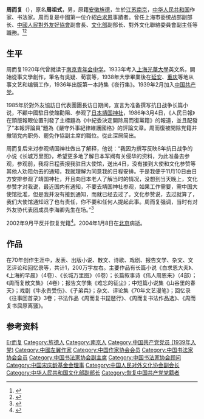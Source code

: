 '''周而复'''（{{bd|1914年|1月3日|2004年|1月8日|catIdx=Z}}），原名'''周祖式'''，男，原籍[[安徽|安徽]][[旌德|旌德]]，生於[[江苏|江苏]][[南京|南京]]，[[中华人民共和国|中华人民共和国]]作家、书法家。周而复是中國第一位介紹[[白求恩|白求恩]]事蹟者。曾任上海市委统战部副部长、[[中國人民對外友好協會|中國人民對外友好協會]]副會長、[[中華人民共和國文化部|文化部]]副部长、對外文化聯絡委員會副主任等職務。<ref>{{Cite book|title=安徽省志 66 人物志|last=安徽省地方志编纂委员会编|first=|publisher=北京：方志出版社|year=1999.08|isbn=7-80122-381-0|location=|pages=986}}</ref><ref>{{Cite web|title=编辑的责任|url=http://www.shmj.org.cn/node809/node841/node843/node856/node1561/u1a1749142.html|accessdate=2020-01-12|work=上海民进|archive-date=2020-01-12|archive-url=https://web.archive.org/web/20200112104616/http://www.shmj.org.cn/node809/node841/node843/node856/node1561/u1a1749142.html|dead-url=yes}}</ref>

== 生平 ==
周而复1920年代曾就读于[[南京青年会中学|南京青年会中学]]。1933年考入[[上海光華大學|上海光華大學]]英文系，開始從事文學創作，筆名有吳疑、荀寰等，1938年大學畢業後在[[延安|延安]]、[[重庆|重庆]]等地从事文艺和编辑工作，1936年出版第一本詩集《夜行集》。1939年2月加入[[中国共产党|中国共产党]]。

1985年於對外友協訪日代表團團長访日期间，宣言为准备撰写抗日战争长篇小说，不顧中國駐日使館勸阻、参观了[[日本|日本]][[靖国神社|靖国神社]]，1986年3月4日，《人民日報》在頭版報眼位置刊發了主標題為《中紀委決定開除周而復黨籍》的報道，並且配發了“本報評論員”題為《嚴守外事紀律維護國格》的評論文章。周而復被開除党籍并撤销党内职务、罷免作協副主席的職位。從此深居简出。

周而复后来对参观靖国神社做出了解释，他说：“我因为撰写反映8年抗日战争的小说《长城万里图》，希望更多地了解日本军阀有关侵华的资料，为此准备去参观，参观前，我将日程表报我驻日大使馆，送出4日，没有接到大使和文化参赞等其他人劝阻勿去的通知，我就理解为同意我的日程安排。于是我便于11月10日由日方安排参观了靖国神社，开且向日本老人了解当时的情况，没想到当天晚上，文化参赞才对我说，最近国内有通知，不要去靖国神社参观，如果工作需要，需中国大使馆批准，但是我并没有接到通知，而就已经去过了。文化参赞说，去过就算了，我们大使馆通知迟了也有责任，你不要和任何人提起此事。周而复强调，当时有对外友协代表团成员李海卿先生在场。”<ref>{{Cite web|title=周而复家信中的“靖国神社事件”|url=http://www.chinawriter.com.cn/bk/2012-11-27/67911.html|accessdate=2020-01-12|work=中国作家网|archive-date=2020-01-12|archive-url=https://web.archive.org/web/20200112104602/http://www.chinawriter.com.cn/bk/2012-11-27/67911.html|dead-url=no}}</ref>

2002年9月平反并恢复党籍<ref>{{Cite web|title=晚年周而复：憾事与恨事|url=http://news.ifeng.com/history/1/200711/1129_335_315183_5.shtml|accessdate=2020-01-12|work=凤凰网|archive-date=2019-06-09|archive-url=https://web.archive.org/web/20190609030521/http://news.ifeng.com/history/1/200711/1129_335_315183_5.shtml|dead-url=no}}</ref>。2004年1月8日在[[北京|北京]]病逝。

== 作品 ==
在70年创作生涯中，发表、出版小说、散文、诗歌、戏剧、报告文学、杂文、文艺评论和回忆录等，共计1，200万字左右。主要作品有长篇小说《白求恩大夫》、《上海的早晨》（4卷）、《长城万里图》（6卷）；长篇叙事诗《伟人周恩来》（4部）；《周而复散文集》（4卷）；报告文学集《难忘的征尘》；中短篇小说集《山谷里的春天》；戏剧《牛永贵受伤》、《子弟兵》；杂文、评论集《70年文艺漫笔》；回忆录《往事回首录》3卷；书法作品《周而复书琵琶行》、《周而复书法作品选》、《周而复书屈原离骚》。

== 参考资料 ==
{{reflist}}

{{中国近现代文学}}
{{Navboxes 
| title  = 周而复在[[中国作家协会|中国作家协会]]的职务
| list1  =
{{中华全国文学工作者协会第一届全国委员会}}
{{中国作家协会第二届理事会}}
{{中国作家协会第三届理事会}}
{{中国作家协会第四届理事会}}
{{中国作家协会第五届全国委员会}}
{{中国作家协会第六届全国委员会}}
}}
{{Navboxes 
| title  = 周而复在[[中国书法家协会|中国书法家协会]]的职务
| list1  =
{{中国书法家协会第一届理事会}}
{{中国书法家协会第二届理事会}}
{{中国书法家协会第三届理事会}}
}}
{{Navboxes 
| title  = 周而复在[[中国文学艺术界联合会|中国文学艺术界联合会]]的职务
| list1  =
{{中华全国文学艺术界联合会第一届全国委员会}}
{{中国文学艺术界联合会第四届全国委员会}}
}}
{{Navboxes 
| title  = 周而复在[[中国宋庆龄基金会|中国宋庆龄基金会]]的职务
| list1  =
{{宋庆龄基金会第一届理事会}}
{{宋庆龄基金会第二届理事会}}
}}
{{Navboxes
| title  = 周而复在[[中国人民对外友好协会|中国人民对外友好协会]]的职务
| list1  =
{{中国人民对外文化协会第二届全国理事会}}
}}

{{Authority control}}
{{DEFAULTSORT:Zhou周}}
[[Category:周姓|Er而复]]
[[Category:旌德人|Category:旌德人]]
[[Category:南京人|Category:南京人]]
[[Category:中国共产党党员_(1939年入党)|Category:中国共产党党员 (1939年入党)]]
[[Category:中國左翼作家|Category:中國左翼作家]]
[[Category:中国作家协会会员|Category:中国作家协会会员]]
[[Category:中国书法家协会会员|Category:中国书法家协会会员]]
[[Category:中国书法家协会副主席|Category:中国书法家协会副主席]]
[[Category:中国书法家协会顾问|Category:中国书法家协会顾问]]
[[Category:中国宋庆龄基金会理事|Category:中国宋庆龄基金会理事]]
[[Category:中国人民对外文化协会副会长|Category:中国人民对外文化协会副会长]]
[[Category:中华人民共和国文化部副部长|Category:中华人民共和国文化部副部长]]
[[Category:恢复中国共产党党籍者|Category:恢复中国共产党党籍者]]